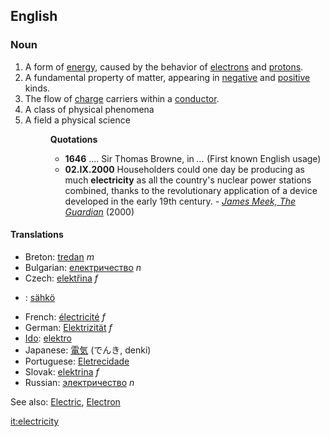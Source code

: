 ==English==
===Noun===
#A form of [[energy]], caused by the behavior of [[electron]]s and [[proton]]s.
#A fundamental property of matter, appearing in [[negative]] and [[positive]] kinds.
#The flow of [[charge]] carriers within a [[conductor]].
#A class of physical phenomena
#A field a physical science
#:'''Quotations'''
#:*'''1646''' .... Sir Thomas Browne, in ''...'' (First known English usage)
#:*'''02.IX.2000''' Householders could one day be producing as much '''electricity''' as all the country's nuclear power stations combined, thanks to the revolutionary application of a device developed in the early 19th century. - ''[http://www.guardian.co.uk/renewable/Story/0,2763,363461,00.html James Meek, The Guardian]'' (2000)

====Translations====
*Breton: [[tredan]] ''m''
*Bulgarian: [[електричество]] ''n''
*Czech: [[elektřina]] ''f''
*{{fi}}: [[sähkö]]
*French: [[électricité]] ''f''
*German: [[Elektrizität]] ''f''
*[[Ido]]: [[elektro]]
*Japanese: [[電気]] (でんき, denki)
*Portuguese: [[Eletrecidade]]
*Slovak: [[elektrina]] ''f''
*Russian: [[электричество]] ''n''

See also: [[Electric]], [[Electron]]

[[it:electricity]]